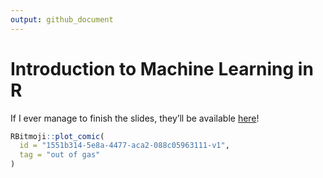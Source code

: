 ```yaml
---
output: github_document
---
```


# Introduction to Machine Learning in R

If I ever manage to finish the slides, they'll be available [here](https://bgreenwell.github.io/intro-ml-r/intro-ml-r.html#1)!

```r
RBitmoji::plot_comic(
  id = "1551b314-5e8a-4477-aca2-088c05963111-v1",
  tag = "out of gas"
)
```

